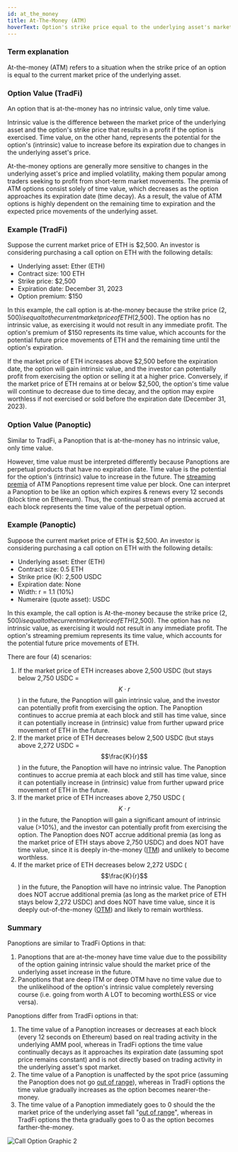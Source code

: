 ```yaml
---
id: at_the_money
title: At-The-Money (ATM)
hoverText: Option's strike price equal to the underlying asset's market price.
---
```


### Term explanation

At-the-money (ATM) refers to a situation when the strike price of an option is equal to the current market price of the underlying asset.

### Option Value (TradFi)
An option that is at-the-money has no intrinsic value, only time value.

Intrinsic value is the difference between the market price of the underlying asset and the option's strike price that results in a profit if the option is exercised. Time value, on the other hand, represents the potential for the option's (intrinsic) value to increase before its expiration due to changes in the underlying asset's price.

At-the-money options are generally more sensitive to changes in the underlying asset's price and implied volatility, making them popular among traders seeking to profit from short-term market movements. The premia of ATM options consist solely of time value, which decreases as the option approaches its expiration date (time decay). As a result, the value of ATM options is highly dependent on the remaining time to expiration and the expected price movements of the underlying asset.

### Example (TradFi)
Suppose the current market price of ETH is $2,500. An investor is considering purchasing a call option on ETH with the following details:
- Underlying asset: Ether (ETH)
- Contract size: 100 ETH
- Strike price: $2,500
- Expiration date: December 31, 2023
- Option premium: $150

In this example, the call option is at-the-money because the strike price ($2,500) is equal to the current market price of ETH ($2,500). The option has no intrinsic value, as exercising it would not result in any immediate profit. The option's premium of $150 represents its time value, which accounts for the potential future price movements of ETH and the remaining time until the option's expiration.

If the market price of ETH increases above $2,500 before the expiration date, the option will gain intrinsic value, and the investor can potentially profit from exercising the option or selling it at a higher price. Conversely, if the market price of ETH remains at or below $2,500, the option's time value will continue to decrease due to time decay, and the option may expire worthless if not exercised or sold before the expiration date (December 31, 2023).

### Option Value (Panoptic)
Similar to TradFi, a Panoption that is at-the-money has no intrinsic value, only time value.

However, time value must be interpreted differently because Panoptions are perpetual products that have no expiration date. Time value is the potential for the option's (intrinsic) value to increase in the future. The [streaming premia](/docs/terms/streaming) of ATM Panoptions represent time value per block. One can interpret a Panoption to be like an option which expires & renews every 12 seconds (block time on Ethereum). Thus, the continual stream of premia accrued at each block represents the time value of the perpetual option.

### Example (Panoptic)
Suppose the current market price of ETH is $2,500. An investor is considering purchasing a call option on ETH with the following details:
- Underlying asset: Ether (ETH)
- Contract size: 0.5 ETH
- Strike price (K): 2,500 USDC
- Expiration date: None
- Width: r = 1.1 (10%)
- Numeraire (quote asset): USDC

In this example, the call option is At-the-money because the strike price ($2,500) is equal to the current market price of ETH ($2,500). The option has no intrinsic value, as exercising it would not result in any immediate profit. The option's streaming premium represents its time value, which accounts for the potential future price movements of ETH.

There are four (4) scenarios:
1. If the market price of ETH increases above 2,500 USDC (but stays below 2,750 USDC = $$K \cdot r$$) in the future, the Panoption will gain intrinsic value, and the investor can potentially profit from exercising the option. The Panoption continues to accrue premia at each block and still has time value, since it can potentially increase in (intrinsic) value from further upward price movement of ETH in the future.
2. If the market price of ETH decreases below 2,500 USDC (but stays above 2,272 USDC = $$\frac{K}{r}$$) in the future, the Panoption will have no intrinsic value. The Panoption continues to accrue premia at each block and still has time value, since it can potentially increase in (intrinsic) value from further upward price movement of ETH in the future.
3. If the market price of ETH increases above 2,750 USDC ($$K \cdot r$$) in the future, the Panoption will gain a significant amount of intrinsic value (>10%), and the investor can potentially profit from exercising the option. The Panoption does NOT accrue additional premia (as long as the market price of ETH stays above 2,750 USDC) and does NOT have time value, since it is deeply in-the-money ([ITM](/docs/terms/itm)) and unlikely to become worthless. 
4. If the market price of ETH decreases below 2,272 USDC ($$\frac{K}{r}$$) in the future, the Panoption will have no intrinsic value. The Panoption does NOT accrue additional premia (as long as the market price of ETH stays below 2,272 USDC) and does NOT have time value, since it is deeply out-of-the-money ([OTM](/docs/terms/otm)) and likely to remain worthless.

### Summary
Panoptions are similar to TradFi Options in that:
1. Panoptions that are at-the-money have time value due to the possibility of the option gaining intrinsic value should the market price of the underlying asset increase in the future.
2. Panoptions that are deep ITM or deep OTM have no time value due to the unlikelihood of the option's intrinsic value completely reversing course (i.e. going from worth A LOT to becoming worthLESS or vice versa).

Panoptions differ from TradFi options in that:
1. The time value of a Panoption increases or decreases at each block (every 12 seconds on Ethereum) based on real trading activity in the underlying AMM pool, whereas in TradFi options the time value continually decays as it approaches its expiration date (assuming spot price remains constant) and is not directly based on trading activity in the underlying asset's spot market.
2. The time value of a Panoption is unaffected by the spot price (assuming the Panoption does not go [out of range](/docs/terms/out_of_range)), whereas in TradFi options the time value gradually increases as the option becomes nearer-the-money.
3. The time value of a Panoption immediately goes to 0 should the the market price of the underlying asset fall "[out of range](/docs/terms/out_of_range)", whereas in TradFi options the theta gradually goes to 0 as the option becomes farther-the-money.

![Call Option Graphic 2](https://raw.githubusercontent.com/panoptic-labs/docs/main/static/img/theta.png)